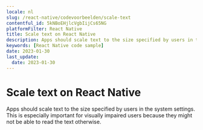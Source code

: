 ```yaml
---
locale: nl
slug: /react-native/codevoorbeelden/scale-text
contentful_id: 5kNBoEHjlcVgbIijCs65NG
platformFilter: React Native
title: Scale text on React Native
description: Apps should scale text to the size specified by users in the system settings.
keywords: [React Native code sample]
date: 2023-01-30
last_update:
  date: 2023-01-30
---
```


# Scale text on React Native

Apps should scale text to the size specified by users in the system settings. This is especially important for visually impaired users because they might not be able to read the text otherwise.

<CodeSample id="text-scale" locale="nl" platform="react native"/>
